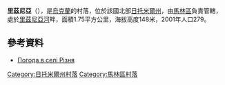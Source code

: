 {{coord|50|49|12|N|29|20|24|E|scale:30000|display=title}}

'''里茲尼亞'''（{{lang-uk|Різня}}），是[[烏克蘭|烏克蘭]]的村落，位於該國北部[[日托米爾州|日托米爾州]]，由[[馬林區|馬林區]]負責管轄，處於[[里茲尼亞河|里茲尼亞河]]畔，面積1.75平方公里，海拔高度148米，2001年人口279。

==參考資料==
* [http://weather.in.ua/ua/zhitomirskaja/22377 Погода в селі Різня]

{{DEFAULTSORT:Різня (село)}}
[[Category:日托米爾州村落|Category:日托米爾州村落]]
[[Category:馬林區村落|Category:馬林區村落]]


{{Zhytomyr-geo-stub}}